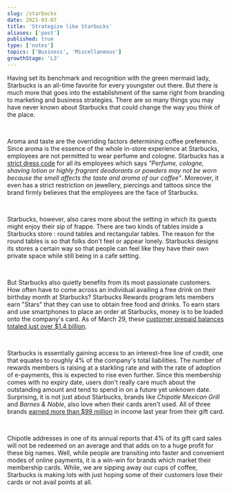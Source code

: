 ```yaml
---
slug: /starbucks
date: 2021-03-07
title: 'Strategize like Starbucks'
aliases: ['post']
published: true
type: ['notes']
topics: ['Business', 'Miscellaneous']
growthStage: 'L3'
---
```


Having set its benchmark and recognition with the green mermaid lady, Starbucks is an all-time favorite for every youngster out there. But there is much more that goes into the establishment of the same right from branding to marketing and business strategies. There are so many things you may have never known about Starbucks that could change the way you think of the place.

<br/>

Aroma and taste are the overriding factors determining coffee preference. Since aroma is the essence of the whole in-store experience at Starbucks, employees are not permitted to wear perfume and cologne. Starbucks has a <a href="http://assets.starbucks.com/assets/2298EC2495D14FAA9B9DC7CD977EE51D.pdf" target="_blank" rel="noopener">strict dress code</a> for all its employees which says <i>"Perfume, cologne, shaving lotion or highly fragrant deodorants or powders may not be worn because the smell affects the taste and
aroma of our coffee"</i>. Moreover, it even has a strict restriction on jewellery, piercings and tattoos since the brand firmly believes that the employees are the face of Starbucks.

<br/>

Starbucks, however, also cares more about the setting in which its guests might enjoy their sip of frappe. There are two kinds of tables inside a Starbucks store : round tables and rectangular tables. The reason for the round tables is so that folks don't feel or appear lonely. Starbucks designs its stores a certain way so that people can feel like they have their own private space while still being in a cafe setting.

<br/>

But Starbucks also quietly benefits from its most passionate customers. How often have to come across an individual availing a free drink on their birthday month at Starbucks? Starbucks Rewards program lets members earn "Stars" that they can use to obtain free food and drinks. To earn stars and use smartphones to place an order at Starbucks, money is to be loaded onto the company's card. As of March 29, these <a href="https://www.fool.com/investing/2017/07/15/these-3-companies-earned-99-million-from-unused-gi.aspx" target="_blank" rel="noopener">customer prepaid balances totaled just over $1.4 billion</a>.

<br/>

Starbucks is essentially gaining access to an interest-free line of credit, one that equates to roughly 4% of the company's total liabilities. The number of rewards members is raising at a starkling rate and with the rate of adoption of e-payments, this is expected to rise even further. Since this membership comes with no expiry date, users don't really care much about the outstanding amount and tend to spend in on a future yet unknown date. Surprising, it is not just about Starbucks, brands like <i>Chipotle Mexican Grill</i> and <i>Barnes & Noble</i>, also love when their cards aren't used. All of three brands <a href="https://www.fool.com/investing/2017/07/15/these-3-companies-earned-99-million-from-unused-gi.aspx" target="_blank" rel="noopener">earned more than $99 million</a> in income last year from their gift card. 

<br/>

Chipotle addresses in one of its annual reports that 4% of its gift card sales will not be redeemed on an average and that adds on to a huge profit for these big names. Well, while people are transiting into faster and convenient modes of online payments, it is a win-win for brands which market their membership cards. While, we are sipping away our cups of coffee, Starbucks is making lots with just hoping some of their customers lose their cards or not avail points at all.